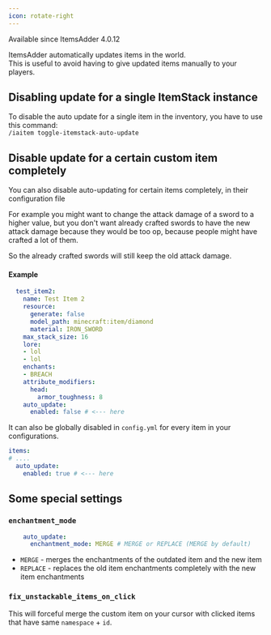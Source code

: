 ```yaml
---
icon: rotate-right
---
```


<Warning>
Available since ItemsAdder 4.0.12
</Warning>


ItemsAdder automatically updates items in the world.\
This is useful to avoid having to give updated items manually to your players.

## Disabling update for a single ItemStack instance

To disable the auto update for a single item in the inventory, you have to use this command:\
`/iaitem toggle-itemstack-auto-update`

## Disable update for a certain custom item completely

You can also disable auto-updating for certain items completely, in their configuration file

For example you might want to change the attack damage of a sword to a higher value, but you don't want already crafted swords to have the new attack damage because they would be too op, because people might have crafted a lot of them.

So the already crafted swords will still keep the old attack damage.

#### Example

```yml
  test_item2:
    name: Test Item 2
    resource:
      generate: false
      model_path: minecraft:item/diamond
      material: IRON_SWORD
    max_stack_size: 16
    lore:
    - lol
    - lol
    enchants:
    - BREACH
    attribute_modifiers:
      head:
        armor_toughness: 8
    auto_update:
      enabled: false # <--- here
```

It can also be globally disabled in `config.yml` for every item in your configurations.

```yml
items:
# ....
  auto_update:
    enabled: true # <--- here
```

## Some special settings

### `enchantment_mode`

```yml
    auto_update:
      enchantment_mode: MERGE # MERGE or REPLACE (MERGE by default)
```

* `MERGE` - merges the enchantments of the outdated item and the new item
* `REPLACE` - replaces the old item enchantments completely with the new item enchantments

### `fix_unstackable_items_on_click`&#xD;

This will forceful merge the custom item on your cursor with clicked items that have same `namespace` + `id`.
